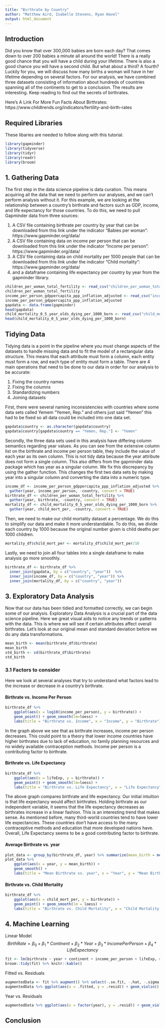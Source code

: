 ---
title: "Birthrate by Country"
author: "Matthew Aird, Isabelle Stevens, Ryan Havel"
output: html_document
---
## Introduction
Did you know that over 300,000 babies are born each day? That comes down to over 200 babies a minute all around the world! There is a really good chance that you will have a child during your lifetime. There is also a good chance you will have a second child. But what about a third? A fourth? Luckily for you, we will discuss how many births a woman will have in her lifetime depending on several factors. For our analysis, we have combined three datasets consisting of information about hundreds of countries spanning all of the continents to get to a conclusion. The results are interesting. Keep reading to find out the secrets of birthrates. 

Here's A Link For More Fun Facts About Birthrates: https://www.childtrends.org/indicators/fertility-and-birth-rates 

## Required Libraries
These libaries are needed to follow along with this tutorial. 
```{r, warning = FALSE, message = FALSE}
library(gapminder)
library(tidyverse)
library(tidyr)
library(readr)
library(broom)
```

## 1. Gathering Data
The first step in the data science pipeline is data curation. This means acquiring all the data that we need to perform our analyses, and we can't perform analysis without it. For this example, we are looking at the relationship between a country's birthrate and factors such as GDP, income, and life expectancy for those countries. To do this, we need to pull Gapminder data from three sources:

(1) A CSV file containing birthrate per country by year that can be downloaded from this link under the indicator "Babies per woman":
    https://www.gapminder.org/data/
(2) A CSV file containing data on income per person that can be downloaded from this link under the indicator "Income per person":
    https://www.gapminder.org/data/
(3) A CSV file containing data on child mortality per 1000 people that can be downloaded from this link under the indicator "Child mortality":
    https://www.gapminder.org/data/
(4) and a dataframe containing life expectancy per country by year from the gapminder library.

```{r warning = FALSE, message = FALSE}
children_per_woman_total_fertility <- read_csv("children_per_woman_total_fertility.csv")
children_per_woman_total_fertility
income_per_person_gdppercapita_ppp_inflation_adjusted <- read_csv("income_per_person_gdppercapita_ppp_inflation_adjusted.csv")
income_per_person_gdppercapita_ppp_inflation_adjusted
gapdata <- data.frame(gapminder)
head(gapdata)
child_mortality_0_5_year_olds_dying_per_1000_born <- read_csv("child_mortality_0_5_year_olds_dying_per_1000_born.csv")
head(child_mortality_0_5_year_olds_dying_per_1000_born)
```

## Tidying Data

Tidying data is a point in the pipeline where you must change aspects of the datasets to handle missing data and to fit the model of a rectangular data structure. This means that each attribute must form a column, each entity must form a row, and each type of entity must form a table. There are 4 main operations that need to be done to our data in order for our analysis to be accurate:

1. Fixing the country names
2. Fixing the columns
3. Standardizing numbers
3. Joining datasets


First, there were several naming inconsistencies with countries where some data sets called Yemem "Yemen, Rep." and others just said "Yemen" this had to be fixed so all data could be included into one data set.

```{r}
gapdata$country <- as.character(gapdata$country)
gapdata$country[gapdata$country == "Yemen, Rep."] <- "Yemen"
```


Secondly, the three data sets used in this analysis have differing column semantics regarding year values. As you can see from the extensive column list on the birthrate and income per person table, they include the value of each year as its own column. This is not tidy data because the year attribute does not form a single column. This also differs from the gapminder data package which has year as a singular column. We fix this discrepancy by using the gather function. This changes the first two data sets by making year into a singular column and converting the data into a numeric type.

```{r}
income_df <- income_per_person_gdppercapita_ppp_inflation_adjusted %>% 
  gather(year, income_per_person, -country, convert = TRUE)
birthrate_df <- children_per_woman_total_fertility %>% 
  gather(year, birthrate, -country, convert = TRUE)
mortality_df <- child_mortality_0_5_year_olds_dying_per_1000_born %>%
  gather(year, child_mort_per, -country, convert = TRUE)
```

Then, we need to make our child mortality dataset a percentage. We do this to simplify our data and make it more understandable. To do this, we divide each country by 1000 because the original number given is child deaths per 1000 children.
```{r}
mortality_df$child_mort_per <- mortality_df$child_mort_per/10
```



Lastly, we need to join all four tables into a single dataframe to make analysis go more smoothly. 

```{r warning = FALSE, message = FALSE}
birthrate_df <- birthrate_df %>% 
  inner_join(gapdata, by = c("country", "year"))  %>%  
  inner_join(income_df, by = c("country", "year")) %>%
  inner_join(mortality_df, by = c("country", "year"))
```  

## 3. Exploratory Data Analysis
Now that our data has been tidied and formatted correctly, we can begin some of our analysis. Exploratory Data Analysis is a crucial part of the data science pipeline. Here we great visual aids to notice any trends or patterns with the data. This is where we will see if certain attributes affect overall birthrates. 
Let's look at our original mean and standard deviation before we do any data transformations.

```{r}
mean_birth <- mean(birthrate_df$birthrate)
mean_birth
std_birth <- sd(birthrate_df$birthrate)
std_birth
```

### 3.1 Factors to consider
Here we look at several analyses that try to understand what factors lead to the increase or decrease in a country's birthrate.

#### Birthrate vs. Income Per Person
```{r warning = FALSE, message = FALSE}
birthrate_df %>% 
    ggplot(aes(x = log10(income_per_person), y = birthrate)) + 
    geom_point() + geom_smooth(lm=loess) +
    labs(title = "Birthrate vs. Income", x = "Income", y = "Birthrate")
```

In the graph above we see that as birthrate increases, income per person decreases. This could point to a theory that lower income countries have higher birthrates due to lack of education, no family planning resources and no widely available contraception methods. Income per person is a contributing factor to birthrate.


#### Birthrate vs. Life Expectancy
```{r warning = FALSE, message = FALSE}
birthrate_df %>% 
    ggplot(aes(x = lifeExp, y = birthrate)) + 
    geom_point() + geom_smooth(lm=loess) +
    labs(title = "Birthrate vs. Life Expectancy", x = "Life Expectancy", y = "Birthrate")
```

The above graph compares birthrate and life expectancy. Our initial intuition is that life expectancy would affect birthrates. Holding birthrate as our independent variable, it seems that the life expectancy decreases as birthrates increase in a linear fashion. This is an interesting trend that makes sense. As mentioned before, many third-world countries tend to have lower life expectancies. These countries don't have access to the many contraceptive methods and education that more developed nations have. Overall, Life Expectancy seems to be a good contributing factor to birthrate.

#### Average Birthrate vs. year
```{r warning = FALSE, message = FALSE}
plot_data <- group_by(birthrate_df, year) %>% summarize(mean_birth = mean(birthrate)) 
plot_data %>%
    ggplot(aes(x = year, y = mean_birth)) + 
    geom_smooth() +
    labs(title = "Mean Birthrate vs. year", x = "Year", y = "Mean Birthrate")
```

#### Birthrate vs. Child Mortality
```{r warning = FALSE, message = FALSE}
birthrate_df %>% 
    ggplot(aes(x = child_mort_per, y = birthrate)) + 
    geom_point() + geom_smooth(lm = loess) +
    labs(title = "Birthrate vs. Child Mortality", x = "Child Mortality(percentage)", y = "Birthrate")
```


## 4. Machine Learning
Linear Model
$$Birth Rate = \beta_0 + \beta_1 * Continent + \beta_2 * Year + \beta_3 * IncomePerPerson + \beta_4 * Life Expectancy$$
```{r warning = FALSE, message = FALSE}

fit <- lm(birthrate ~ year + continent + income_per_person + lifeExp, data = birthrate_df)
broom::tidy(fit) %>% knitr::kable() 
```
Fitted vs. Residuals
```{r warning = FALSE, message = FALSE}
augmentedData <- fit %>% augment() %>% select(-.se.fit, -.hat, -.sigma, -.cooksd, -.std.resid)
augmentedData %>% ggplot(aes(x = .fitted, y = .resid)) + geom_violin()
```

Year vs. Residuals
```{r warning = FALSE, message = FALSE}
augmentedData %>% ggplot(aes(x = factor(year), y = .resid)) + geom_violin()
```

## Conclusion